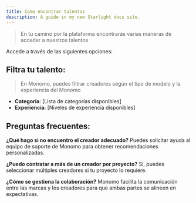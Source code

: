 ```yaml
---
title: Como encontrar talentos
description: A guide in my new Starlight docs site.
---
```


> En tu camino por la plataforma encontrarás varias maneras de acceder a nuestros talentos

Accede a través de las siguientes opciones:

## Filtra tu talento:
> En Monomo, puedes filtrar creadores según el tipo de modelo y la experiencia del Monomo

- **Categoría**: [Lista de categorías disponibles]
- **Experiencia**: [Niveles de experiencia disponibles]

## Preguntas frecuentes:
**¿Qué hago si no encuentro el creador adecuado?** Puedes solicitar ayuda al equipo de soporte de Monomo para obtener recomendaciones personalizadas.

**¿Puedo contratar a más de un creador por proyecto?** Sí, puedes seleccionar múltiples creadores si tu proyecto lo requiere.

**¿Cómo se gestiona la colaboración?** Monomo facilita la comunicación entre las marcas y los creadores para que ambas partes se alineen en expectativas.
